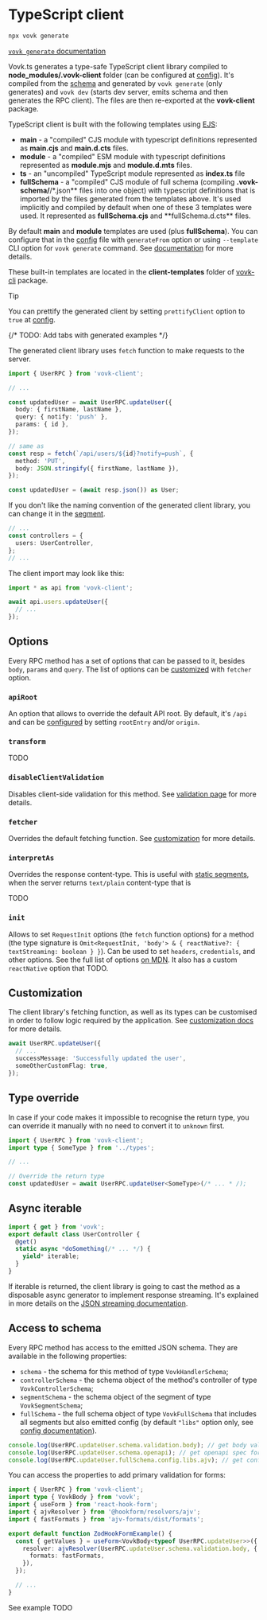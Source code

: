 
# TypeScript client

```sh filename="Generate client with CLI"
npx vovk generate
```

[`vovk generate` documentation](/cli/generate)

Vovk.ts generates a type-safe TypeScript client library compiled to **node_modules/.vovk-client** folder (can be configured at [config](/config)). It's compiled from the [schema](/schema) and generated by `vovk generate` (only generates) and `vovk dev` (starts dev server, emits schema and then generates the RPC client). The files are then re-exported at the **vovk-client** package.

TypeScript client is built with the following templates using [EJS](https://www.npmjs.com/package/ejs):

- **main** - a "compiled" CJS module with typescript definitions represented as **main.cjs** and **main.d.cts** files.
- **module** - a "compiled" ESM module with typescript definitions represented as **module.mjs** and **module.d.mts** files.
- **ts** - an "uncompiled" TypeScript module represented as **index.ts** file
- **fullSchema** - a "compiled" CJS module of full schema (compiling **.vovk-schema/**/\*.json** files into one object) with typescript definitions that is imported by the files generated from the templates above. It's used implicitly and compiled by default when one of these 3 templates were used. It represented as **fullSchema.cjs** and **fullSchema.d.cts\*\* files.

By default **main** and **module** templates are used (plus **fullSchema**). You can configure that in the [config](/config) file with `generateFrom` option or using `--template` CLI option for `vovk generate` command. See [documentation](/cli/generate) for more details.

These built-in templates are located in the **client-templates** folder of [vovk-cli](/cli) package.

> [!TIP]
>
> You can prettify the generated client by setting `prettifyClient` option to `true` at [config](/config).

{/* TODO: Add tabs with generated examples */}

The generated client library uses `fetch` function to make requests to the server.

```ts
import { UserRPC } from 'vovk-client';

// ...

const updatedUser = await UserRPC.updateUser({
  body: { firstName, lastName },
  query: { notify: 'push' },
  params: { id },
});

// same as
const resp = fetch(`/api/users/${id}?notify=push`, {
  method: 'PUT',
  body: JSON.stringify({ firstName, lastName }),
});

const updatedUser = (await resp.json()) as User;
```

If you don't like the naming convention of the generated client library, you can change it in the [segment](/segment).

```ts filename="src/app/api/[[...vovk]]/route.ts"
// ...
const controllers = {
  users: UserController,
};
// ...
```

The client import may look like this:

```ts
import * as api from 'vovk-client';

await api.users.updateUser({
  // ...
});
```

## Options

Every RPC method has a set of options that can be passed to it, besides `body`, `params` and `query`. The list of options can be [customized](/typescript/customization) with `fetcher` option.

### `apiRoot`

An option that allows to override the default API root. By default, it's `/api` and can be [configured](/config) by setting `rootEntry` and/or `origin`.

### `transform`

TODO

### `disableClientValidation`

Disables client-side validation for this method. See [validation page](/validation) for more details.

### `fetcher`

Overrides the default fetching function. See [customization](/typescript/customization) for more details.

### `interpretAs`

Overrides the response content-type. This is useful with [static segments](/segment/static), when the server returns `text/plain` content-type that is 

TODO

### `init`

Allows to set `RequestInit` options (the `fetch` function options) for a method (the type signature is `Omit<RequestInit, 'body'> & { reactNative?: { textStreaming: boolean } }`). Can be used to set `headers`, `credentials`, and other options. See the full list of options [on MDN](https://developer.mozilla.org/en-US/docs/Web/API/RequestInit). It also has a custom `reactNative` option that TODO.

## Customization

The client library's fetching function, as well as its types can be customised in order to follow logic required by the application. See [customization docs](/client/customization) for more details.

```ts
await UserRPC.updateUser({
  // ...
  successMessage: 'Successfully updated the user',
  someOtherCustomFlag: true,
});
```

## Type override

In case if your code makes it impossible to recognise the return type, you can override it manually with no need to convert it to `unknown` first.

```ts
import { UserRPC } from 'vovk-client';
import type { SomeType } from '../types';

// ...

// Override the return type
const updatedUser = await UserRPC.updateUser<SomeType>(/* ... * /);
```

## Async iterable

```ts filename="src/modules/user/UserController.ts"
import { get } from 'vovk';
export default class UserController {
  @get()
  static async *doSomething(/* ... */) {
    yield* iterable;
  }
}
```

If iterable is returned, the client library is going to cast the method as a disposable async generator to implement response streaming. It's explained in more details on the [JSON streaming documentation](/streaming).

## Access to schema

Every RPC method has access to the emitted JSON schema. They are available in the following properties:

- `schema` - the schema for this method of type `VovkHandlerSchema`;
- `controllerSchema` - the schema object of the method's controller of type `VovkControllerSchema`;
- `segmentSchema` - the schema object of the segment of type `VovkSegmentSchema`;
- `fullSchema` - the full schema object of type `VovkFullSchema` that includes all segments but also emitted config (by default `"libs"` option only, see [config documentation](/config)).

```ts
console.log(UserRPC.updateUser.schema.validation.body); // get body validation JSON schema
console.log(UserRPC.updateUser.schema.openapi); // get openapi spec for this method
console.log(UserRPC.updateUser.fullSchema.config.libs.ajv); // get config option
```

You can access the properties to add primary validation for forms:

```ts
import { UserRPC } from 'vovk-client';
import type { VovkBody } from 'vovk';
import { useForm } from 'react-hook-form';
import { ajvResolver } from '@hookform/resolvers/ajv';
import { fastFormats } from 'ajv-formats/dist/formats';

export default function ZodHookFormExample() {
  const { getValues } = useForm<VovkBody<typeof UserRPC.updateUser>>({
    resolver: ajvResolver(UserRPC.updateUser.schema.validation.body, {
      formats: fastFormats,
    }),
  });

  // ...
}
```

See example TODO
